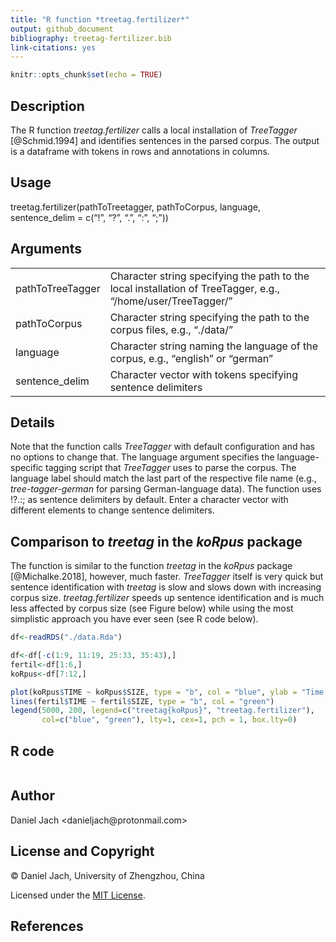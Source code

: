 ```yaml
---
title: "R function *treetag.fertilizer*"
output: github_document
bibliography: treetag-fertilizer.bib
link-citations: yes
---
```


```r
knitr::opts_chunk$set(echo = TRUE)
```

## Description

The R function *treetag.fertilizer* calls a local installation of *TreeTagger* [@Schmid.1994] and identifies sentences in the parsed corpus. The output is a dataframe with tokens in rows and annotations in columns.

## Usage

treetag.fertilizer(pathToTreetagger, pathToCorpus, language, sentence_delim = c("!", "?", ".", ":", ";"))

## Arguments  

 | 
 ---------|----------------------------------------------------------------------------------------------------
pathToTreeTagger | Character string specifying the path to the local installation of TreeTagger, e.g., "/home/user/TreeTagger/"
pathToCorpus | Character string specifying the path to the corpus files, e.g., "./data/"
language |	Character string naming the language of the corpus, e.g., "english" or "german"
sentence_delim |	Character vector with tokens specifying sentence delimiters

## Details  

Note that the function calls *TreeTagger* with default configuration and has no options to change that. The language argument specifies the language-specific tagging script that *TreeTagger* uses to parse the corpus. The language label should match the last part of the respective file name (e.g., *tree-tagger-german* for parsing German-language data). The function uses !?.:; as sentence delimiters by default. Enter a character vector with different elements to change sentence delimiters.

## Comparison to *treetag* in the *koRpus* package  

The function is similar to the function *treetag* in the *koRpus* package [@Michalke.2018], however, much faster. *TreeTagger* itself is very quick but sentence identification with *treetag* is slow and slows down with increasing corpus size. *treetag.fertilizer* speeds up sentence identification and is much less affected by corpus size (see Figure below) while using the most simplistic approach you have ever seen (see R code below).

```r

df<-readRDS("./data.Rda")

df<-df[-c(1:9, 11:19, 25:33, 35:43),]
fertil<-df[1:6,]
koRpus<-df[7:12,]

plot(koRpus$TIME ~ koRpus$SIZE, type = "b", col = "blue", ylab = "Time elapsed in seconds", xlab = "Corpus size in number of sentences")
lines(fertil$TIME ~ fertil$SIZE, type = "b", col = "green")
legend(5000, 200, legend=c("treetag{koRpus}", "treetag.fertilizer"),
       col=c("blue", "green"), lty=1, cex=1, pch = 1, box.lty=0)

```

## R code  

```r
```

## Author  

Daniel Jach <danieljach\@protonmail.com>

## License and Copyright  

&copy; Daniel Jach, University of Zhengzhou, China

Licensed under the [MIT License](LICENSE).

## References  

